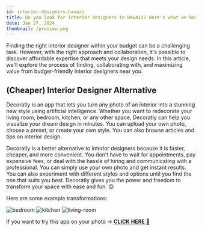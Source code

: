 ```yaml
---
id: interior-designers-hawaii
title: Do you look for interior designers in Hawaii? Here's what we have!
date: Jan 27, 2024
thumbnail: /preview.png
---
```


Finding the right interior designer within your budget can be a challenging task. However, with the right approach and collaboration, it's possible to discover affordable expertise that meets your design needs. In this article, we'll explore the process of finding, collaborating with, and maximizing value from budget-friendly interior designers near you.

## (Cheaper) Interior Designer Alternative

Decoratly is an app that lets you turn any photo of an interior into a stunning new style using artificial intelligence. Whether you want to redecorate your living room, bedroom, kitchen, or any other space, Decoratly can help you visualize your dream design in minutes. You can upload your own photo, choose a preset, or create your own style. You can also browse articles and tips on interior design.

Decoratly is a better alternative to interior designers because it is faster, cheaper, and more convenient. You don’t have to wait for appointments, pay expensive fees, or deal with the hassle of hiring and communicating with a professional. You can simply use your own photo and get instant results. You can also experiment with different styles and options until you find the one that suits you best. Decoratly gives you the power and freedom to transform your space with ease and fun. 😊

Here are some example transformations:

![bedroom](/examples/bedroom.jpg)
![kitchen](/examples/kitchen.jpg)
![living-room](/examples/living-room.jpg)

If you want to try this app on your photo → [**CLICK HERE** 🏡](https://www.decoratly.com)
